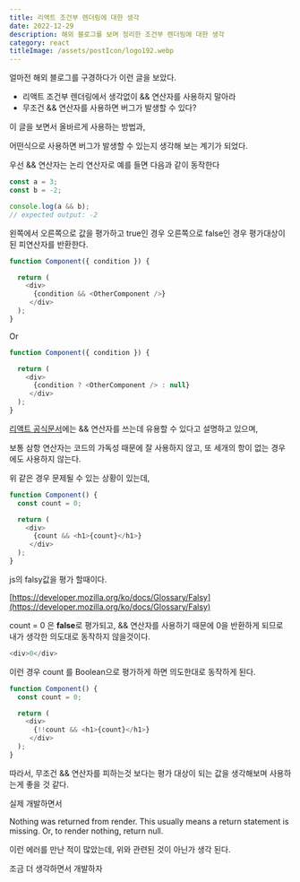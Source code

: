 ```yaml
---
title: 리액트 조건부 렌더링에 대한 생각
date: 2022-12-29
description: 해외 블로그를 보며 정리한 조건부 렌더링에 대한 생각
category: react
titleImage: /assets/postIcon/logo192.webp
---
```



얼마전 해외 블로그를 구경하다가 이런 글을 보았다.

-   리액트 조건부 렌더링에서 생각없이 && 연산자를 사용하지 말아라
-   무조건 && 연산자를 사용하면 버그가 발생할 수 있다?

이 글을 보면서 올바르게 사용하는 방법과,

어떤식으로 사용하면 버그가 발생할 수 있는지 생각해 보는 계기가 되었다.

우선 && 연산자는 논리 연산자로 예를 들면 다음과 같이 동작한다

```javascript
const a = 3;
const b = -2;

console.log(a && b);
// expected output: -2
```

왼쪽에서 오른쪽으로 값을 평가하고 true인 경우 오른쪽으로 false인 경우 평가대상이된 피연산자를 반환한다.

```javascript
function Component({ condition }) {

  return (
    <div>
      {condition && <OtherComponent />}
     </div>
  );
}
```

Or

```javascript
function Component({ condition }) {

  return (
    <div>
      {condition ? <OtherComponent /> : null}
     </div>
  );
}
```

[리액트 공식문서](https://reactjs.org/docs/conditional-rendering.html)에는 && 연산자를 쓰는데 유용할 수 있다고 설명하고 있으며,

보통 삼항 연산자는 코드의 가독성 때문에 잘 사용하지 않고, 또 세개의 항이 없는 경우에도 사용하지 않는다.

위 같은 경우 문제될 수 있는 상황이 있는데, 

```javascript
function Component() {
  const count = 0;

  return (
    <div>
      {count && <h1>{count}</h1>}
     </div>
  );
}
```

js의 falsy값을 평가 할때이다.

[https://developer.mozilla.org/ko/docs/Glossary/Falsy](https://developer.mozilla.org/ko/docs/Glossary/Falsy)

count = 0 은 **false**로 평가되고, && 연산자를 사용하기 때문에 0을 반환하게 되므로 내가 생각한 의도대로 동작하지 않을것이다.

```javascript
<div>0</div>
```

이런 경우 count 를 Boolean으로 평가하게 하면 의도한대로 동작하게 된다. 

```javascript
function Component() {
  const count = 0;

  return (
    <div>
      {!!count && <h1>{count}</h1>}
     </div>
  );
}
```

따라서, 무조건 && 연산자를 피하는것 보다는 평가 대상이 되는 값을 생각해보며 사용하는게 좋을 것 같다.

실제 개발하면서

Nothing was returned from render. This usually means a return statement is missing. Or, to render nothing, return null.

이런 에러를 만난 적이 많았는데, 위와 관련된 것이 아닌가 생각 된다.

조금 더 생각하면서 개발하자
